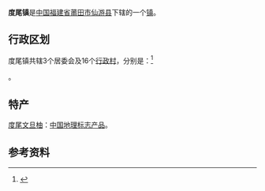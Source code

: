 {{中国乡级行政区
| 行政区全称 = 度尾镇
| 景观照片文件名 = 
| 景观照片描述 = 
| 汉语拼音 = 
| 通用拼音 = 
| 注音符號 = 
| 其它标音类型1 = 
| 其它标音1 = 
| 其它标音类型2 = 
| 其它标音2 = 
| 其它语言类型1 = 
| 其它语言地名1 = 
| 其它语言类型2 = 
| 其它语言地名2 = 
| 上级行政区 = [[福建省|福建省]][[莆田市|莆田市]][[仙游县|仙游县]]
| 行政区类别 = [[镇|镇]]
| 行政区划代码 = 
| 地理坐标 = 
| 总面积 = 
| 户籍人口 = 
| 户籍人口年份 = 
| 常住人口 = 
| 常住人口年份 = 
| 人口密度 = 
| 行政区划 = 
| 官方网站 = 
| 政府驻地 = 
| 邮政编码 = 
| 毗邻行政区 = 
| 位置图文件名 = 
| 位置图描述 = 
}}
'''度尾镇'''是[[中华人民共和国|中国]][[福建省|福建省]][[莆田市|莆田市]][[仙游县|仙游县]]下辖的一个[[镇|镇]]。

== 行政区划 ==

度尾镇共辖3个居委会及16个[[行政村|行政村]]，分别是：<ref>{{PRC admin/ref sgc|35/03/22/103/000}}</ref>

{{PRC admin/children|35/03/22/103/000}}。

==特产==
[[度尾文旦柚|度尾文旦柚]]：[[中国地理标志产品|中国地理标志产品]]。

==参考资料==
{{reflist}}

{{PRC admin/navcat|35/03/22/103/000}}